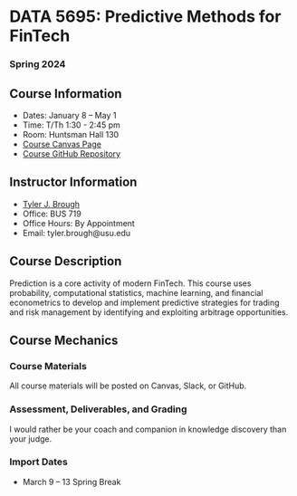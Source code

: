 # __DATA 5695: Predictive Methods for FinTech__

### Spring 2024

## Course Information

- Dates: January 8 -- May 1
- Time: T/Th 1:30 - 2:45 pm
- Room: Huntsman Hall 130
- [Course Canvas Page]()
- [Course GitHub Repository]()


## Instructor Information

- [Tyler J. Brough](https://broughtj.github.io/)
- Office: BUS 719
- Office Hours: By Appointment
- Email: tyler.brough@usu.edu


## Course Description

Prediction is a core activity of modern FinTech. This course uses probability, computational statistics, machine learning, and financial econometrics to develop and implement predictive strategies for trading and risk management by identifying and exploiting arbitrage opportunities.


## Course Mechanics

### Course Materials

All course materials will be posted on Canvas, Slack, or GitHub.


### Assessment, Deliverables, and Grading

I would rather be your coach and companion in knowledge discovery than your judge.


### Import Dates

- March 9 -- 13 Spring Break
